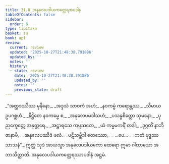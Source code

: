 ```yaml
---
title: 31.8 အနုလေပဒါယကတ္ထေရအပဒါန
tableOfContents: false
sidebar:
  order: 8
type: tipitaka
basket: su
book: ap1
review:
  current: review
  updated: '2025-10-27T21:48:38.791886'
  updated_by: ''
  notes: ''
  history:
  - state: review
    date: '2025-10-27T21:48:38.791886'
    updated_by: ''
    notes: ''
    previous_state: draft
---
```



<ReviewStatus review={frontmatter.review} showDetails={true} />

<HypothesisAnnotation frontmatter={frontmatter} />

<DynamicBreadcrumb />

<Division number="39" book="ap1" e="ch" v="20" p="286">

<Paragraph number="3484" type="verses" book="ap1">
_“အတ္ထဒဿိဿ မုနိနော,_  
_အဒ္ဒသံ သာဝကံ အဟံ;_  
_နဝကမ္မံ ကရောန္တဿ,_  
_သီမာယ ဥပဂစ္ဆဟံ._  

</Paragraph>

</Division>
<Division number="40" book="ap1" e="ch" v="20" p="286">

<Paragraph number="3485" type="verses" book="ap1">
_နိဋ္ဌိတေ နဝကမ္မေ စ,_  
_အနုလေပမဒါသဟံ;_  
_ပသန္နစိတ္တော သုမနော,_  
_ပုညက္ခေတ္တေ အနုတ္တရေ._  

</Paragraph>

</Division>
<Division number="41" book="ap1" e="ch" v="20" p="286">

<Paragraph number="3486" type="verses" book="ap1">
_အဋ္ဌာရသေ ကပ္ပသတေ,_  
_ယံ ကမ္မမကရိံ တဒါ;_  
_ဒုဂ္ဂတိံ နာဘိဇာနာမိ,_  
_အနုလေပဿိဒံ ဖလံ._  

</Paragraph>

</Division>
<Division number="42" book="ap1" e="ch" v="20" p="286">

<Paragraph number="3487" type="verses" book="ap1">
_ပဋိသမ္ဘိဒါ စတဿော,_  
_ …ပေ… _  
_ကတံ ဗုဒ္ဓဿ သာသနံ”._  

</Paragraph>

<Paragraph number="3488" book="ap1">
ဣတ္ထံ သုဒံ အာယသ္မာ အနုလေပဒါယကော ထေရော ဣမာ ဂါထာယော အဘာသိတ္ထာတိ.

</Paragraph>
</Division>

<Paragraph number="3489" type="center" book="ap1">
အနုလေပဒါယကတ္ထေရဿာပဒါနံ အဋ္ဌမံ.
</Paragraph>